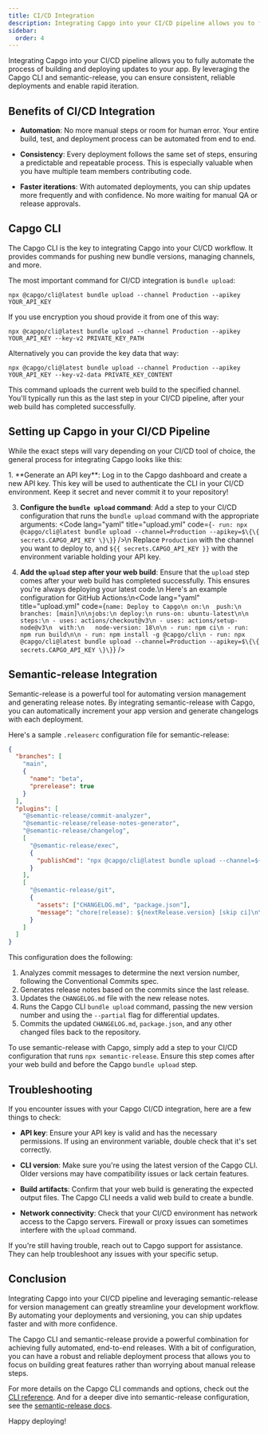 ```yaml
---
title: CI/CD Integration
description: Integrating Capgo into your CI/CD pipeline allows you to fully automate the process of building and deploying updates to your app. By leveraging the Capgo CLI and semantic-release, you can ensure consistent, reliable deployments and enable rapid iteration.
sidebar:
  order: 4
---
```



Integrating Capgo into your CI/CD pipeline allows you to fully automate the process of building and deploying updates to your app. By leveraging the Capgo CLI and semantic-release, you can ensure consistent, reliable deployments and enable rapid iteration.

## Benefits of CI/CD Integration

- **Automation**: No more manual steps or room for human error. Your entire build, test, and deployment process can be automated from end to end.

- **Consistency**: Every deployment follows the same set of steps, ensuring a predictable and repeatable process. This is especially valuable when you have multiple team members contributing code.

- **Faster iterations**: With automated deployments, you can ship updates more frequently and with confidence. No more waiting for manual QA or release approvals.

## Capgo CLI

The Capgo CLI is the key to integrating Capgo into your CI/CD workflow. It provides commands for pushing new bundle versions, managing channels, and more.

The most important command for CI/CD integration is `bundle upload`:

```shell
npx @capgo/cli@latest bundle upload --channel Production --apikey YOUR_API_KEY
```

If you use encryption you shoud provide it from one of this way:
```shell
npx @capgo/cli@latest bundle upload --channel Production --apikey YOUR_API_KEY --key-v2 PRIVATE_KEY_PATH
```

Alternatively you can provide the key data that way:
```shell
npx @capgo/cli@latest bundle upload --channel Production --apikey YOUR_API_KEY --key-v2-data PRIVATE_KEY_CONTENT
```

This command uploads the current web build to the specified channel. You'll typically run this as the last step in your CI/CD pipeline, after your web build has completed successfully.

## Setting up Capgo in your CI/CD Pipeline

While the exact steps will vary depending on your CI/CD tool of choice, the general process for integrating Capgo looks like this:

<Steps>
1. **Generate an API key**: Log in to the Capgo dashboard and create a new API key. This key will be used to authenticate the CLI in your CI/CD environment. Keep it secret and never commit it to your repository!

3. **Configure the `bundle upload` command**: Add a step to your CI/CD configuration that runs the `bundle upload` command with the appropriate arguments: <Code lang="yaml" title="upload.yml" code={`- run: npx @capgo/cli@latest bundle upload --channel=Production --apikey=$\{\{ secrets.CAPGO_API_KEY \}\}`} />\n Replace `Production` with the channel you want to deploy to, and `${{ secrets.CAPGO_API_KEY }}` with the environment variable holding your API key.

4. **Add the `upload` step after your web build**: Ensure that the `upload` step comes after your web build has completed successfully. This ensures you're always deploying your latest code.\n  Here's an example configuration for GitHub Actions:\n<Code lang="yaml" title="upload.yml" code={`name: Deploy to Capgo\n on:\n  push:\n   branches: [main]\n\njobs:\n deploy:\n runs-on: ubuntu-latest\n\n steps:\n - uses: actions/checkout@v3\n - uses: actions/setup-node@v3\n  with:\n   node-version: 18\n\n - run: npm ci\n - run: npm run build\n\n - run: npm install -g @capgo/cli\n - run: npx @capgo/cli@latest bundle upload --channel=Production --apikey=$\{\{ secrets.CAPGO_API_KEY \}\}`} />

</Steps>

## Semantic-release Integration

Semantic-release is a powerful tool for automating version management and generating release notes. By integrating semantic-release with Capgo, you can automatically increment your app version and generate changelogs with each deployment.

Here's a sample `.releaserc` configuration file for semantic-release:

```json
{
  "branches": [
    "main",
    {
      "name": "beta",
      "prerelease": true
    }
  ],
  "plugins": [
    "@semantic-release/commit-analyzer",
    "@semantic-release/release-notes-generator",
    "@semantic-release/changelog",
    [
      "@semantic-release/exec",
      {
        "publishCmd": "npx @capgo/cli@latest bundle upload --channel=${nextRelease.channel} --apikey YOUR_API_KEY --partial"
      }
    ],
    [
      "@semantic-release/git",
      {
        "assets": ["CHANGELOG.md", "package.json"],
        "message": "chore(release): ${nextRelease.version} [skip ci]\n\n${nextRelease.notes}"
      }
    ]
  ]
}
```

This configuration does the following:

1. Analyzes commit messages to determine the next version number, following the Conventional Commits spec.
2. Generates release notes based on the commits since the last release.
3. Updates the `CHANGELOG.md` file with the new release notes.
4. Runs the Capgo CLI `bundle upload` command, passing the new version number and using the `--partial` flag for differential updates.
5. Commits the updated `CHANGELOG.md`, `package.json`, and any other changed files back to the repository.

To use semantic-release with Capgo, simply add a step to your CI/CD configuration that runs `npx semantic-release`. Ensure this step comes after your web build and before the Capgo `bundle upload` step.

## Troubleshooting

If you encounter issues with your Capgo CI/CD integration, here are a few things to check:

- **API key**: Ensure your API key is valid and has the necessary permissions. If using an environment variable, double check that it's set correctly.

- **CLI version**: Make sure you're using the latest version of the Capgo CLI. Older versions may have compatibility issues or lack certain features.

- **Build artifacts**: Confirm that your web build is generating the expected output files. The Capgo CLI needs a valid web build to create a bundle.

- **Network connectivity**: Check that your CI/CD environment has network access to the Capgo servers. Firewall or proxy issues can sometimes interfere with the `upload` command.

If you're still having trouble, reach out to Capgo support for assistance. They can help troubleshoot any issues with your specific setup.

## Conclusion

Integrating Capgo into your CI/CD pipeline and leveraging semantic-release for version management can greatly streamline your development workflow. By automating your deployments and versioning, you can ship updates faster and with more confidence.

The Capgo CLI and semantic-release provide a powerful combination for achieving fully automated, end-to-end releases. With a bit of configuration, you can have a robust and reliable deployment process that allows you to focus on building great features rather than worrying about manual release steps.

For more details on the Capgo CLI commands and options, check out the [CLI reference](/docs/cli/overview). And for a deeper dive into semantic-release configuration, see the [semantic-release docs](https://github.com/semantic-release/semantic-release).

Happy deploying!
